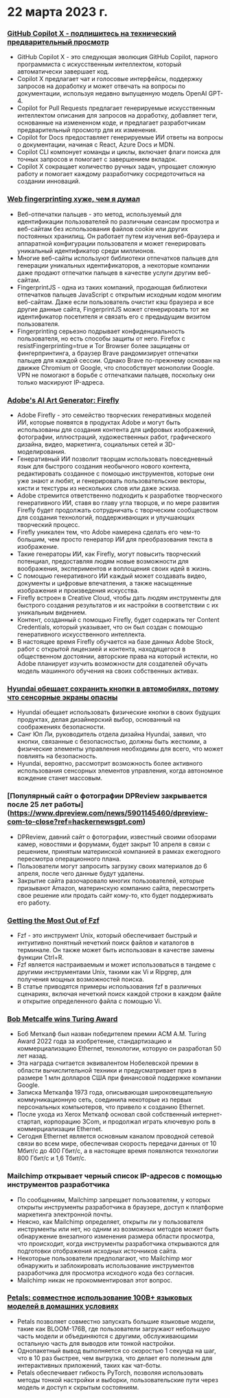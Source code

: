

<CallToAction />

<Steps>

# 22 марта 2023 г.

### [GitHub Copilot X - подпишитесь на технический предварительный просмотр](https://github.blog/2023-03-22-github-copilot-x-the-ai-powered-developer-experience/?ref=hackernewsgpt.com)

- GitHub Copilot X - это следующая эволюция GitHub Copilot, парного программиста с искусственным интеллектом, который автоматически завершает код.
- Copilot X предлагает чат и голосовые интерфейсы, поддержку запросов на доработку и может отвечать на вопросы по документации, используя недавно выпущенную модель OpenAI GPT-4.
- Copilot for Pull Requests предлагает генерируемые искусственным интеллектом описания для запросов на доработку, добавляет теги, основанные на измененном коде, и предлагает разработчикам предварительный просмотр для их изменения.
- Copilot for Docs предоставляет генерируемые ИИ ответы на вопросы о документации, начиная с React, Azure Docs и MDN.
- Copilot CLI компонует команды и циклы, включает флаги поиска для точных запросов и помогает с завершением вкладок.
- Copilot X сокращает количество ручных задач, упрощает сложную работу и помогает каждому разработчику сосредоточиться на создании инноваций.

### [Web fingerprinting хуже, чем я думал](https://www.bitestring.com/posts/2023-03-19-web-fingerprinting-is-worse-than-I-thought.html?ref=hackernewsgpt.com)

- Веб-отпечатки пальцев - это метод, используемый для идентификации пользователей по различным сеансам просмотра и веб-сайтам без использования файлов cookie или других постоянных хранилищ. Он работает путем изучения веб-браузера и аппаратной конфигурации пользователя и может генерировать уникальный идентификатор среди миллионов.
- Многие веб-сайты используют библиотеки отпечатков пальцев для генерации уникальных идентификаторов, а некоторые компании даже продают отпечатки пальцев в качестве услуги другим веб-сайтам.
- FingerprintJS - одна из таких компаний, продающая библиотеки отпечатков пальцев JavaScript с открытым исходным кодом многим веб-сайтам. Даже если пользователь очистит кэш браузера и все другие данные сайта, FingerprintJS может сгенерировать тот же идентификатор посетителя и связать его с предыдущим визитом пользователя.
- Fingerprinting серьезно подрывает конфиденциальность пользователя, но есть способы защиты от него. Firefox с resistFingerprinting=true и Tor Browser более защищены от фингерпринтинга, а браузер Brave рандомизирует отпечатки пальцев для каждой сессии. Однако Brave по-прежнему основан на движке Chromium от Google, что способствует монополии Google. VPN не помогают в борьбе с отпечатками пальцев, поскольку они только маскируют IP-адреса.

### [Adobe's AI Art Generator: Firefly](https://www.adobe.com/sensei/generative-ai/firefly.html?ref=hackernewsgpt.com)

- Adobe Firefly - это семейство творческих генеративных моделей ИИ, которые появятся в продуктах Adobe и могут быть использованы для создания контента для цифровых изображений, фотографии, иллюстраций, художественных работ, графического дизайна, видео, маркетинга, социальных сетей и 3D-моделирования.
- Генеративный ИИ позволит творцам использовать повседневный язык для быстрого создания необычного нового контента, редактировать созданное с помощью инструментов, которые они уже знают и любят, и генерировать пользовательские векторы, кисти и текстуры из нескольких слов или даже эскиза.
- Adobe стремится ответственно подходить к разработке творческого генеративного ИИ, ставя во главу угла творцов, и по мере развития Firefly будет продолжать сотрудничать с творческим сообществом для создания технологий, поддерживающих и улучшающих творческий процесс.
- Firefly уникален тем, что Adobe намерена сделать его чем-то большим, чем просто генератор ИИ для преобразования текста в изображение.
- Такие генераторы ИИ, как Firefly, могут повысить творческий потенциал, предоставляя людям новые возможности для воображения, экспериментов и воплощения своих идей в жизнь.
- С помощью генеративного ИИ каждый может создавать видео, документы и цифровые впечатления, а также насыщенные изображения и произведения искусства.
- Firefly встроен в Creative Cloud, чтобы дать людям инструменты для быстрого создания результатов и их настройки в соответствии с их уникальным видением.
- Контент, созданный с помощью Firefly, будет содержать тег Content Credentials, который указывает, что он был создан с помощью генеративного искусственного интеллекта.
- В настоящее время Firefly обучается на базе данных Adobe Stock, работ с открытой лицензией и контента, находящегося в общественном достоянии, авторские права на который истекли, но Adobe планирует изучить возможности для создателей обучать модель машинного обучения на своих собственных активах.

### [Hyundai обещает сохранить кнопки в автомобилях, потому что сенсорные экраны опасны](https://www.thedrive.com/news/hyundai-promises-to-keep-buttons-in-cars-because-touchscreen-controls-are-dangerous?ref=hackernewsgpt.com)

- Hyundai обещает использовать физические кнопки в своих будущих продуктах, делая дизайнерский выбор, основанный на соображениях безопасности.
- Санг Юп Ли, руководитель отдела дизайна Hyundai, заявил, что кнопки, связанные с безопасностью, должны быть жесткими, а физические элементы управления необходимы для всего, что может повлиять на безопасность.
- Hyundai, вероятно, рассмотрит возможность более активного использования сенсорных элементов управления, когда автономное вождение станет массовым.

### [Популярный сайт о фотографии DPReview закрывается после 25 лет работы] (https://www.dpreview.com/news/5901145460/dpreview-com-to-close?ref=hackernewsgpt.com)

- DPReview, давний сайт о фотографии, известный своими обзорами камер, новостями и форумами, будет закрыт 10 апреля в связи с решением, принятым материнской компанией в рамках ежегодного пересмотра операционного плана.
- Пользователи могут запросить загрузку своих материалов до 6 апреля, после чего данные будут удалены.
- Закрытие сайта разочаровало многих пользователей, которые призывают Amazon, материнскую компанию сайта, пересмотреть свое решение или продать сайт кому-то, кто будет поддерживать его работу.

### [Getting the Most Out of Fzf](https://andrew-quinn.me/fzf/?ref=hackernewsgpt.com)

- Fzf - это инструмент Unix, который обеспечивает быстрый и интуитивно понятный нечеткий поиск файлов и каталогов в терминале. Он также может быть использован в качестве замены функции Ctrl+R.
- Fzf является настраиваемым и может использоваться в тандеме с другими инструментами Unix, такими как Vi и Ripgrep, для получения мощных возможностей поиска.
- В статье приводятся примеры использования fzf в различных сценариях, включая нечеткий поиск каждой строки в каждом файле и открытие определенного файла с помощью Vi.

### [Bob Metcalfe wins Turing Award](https://amturing.acm.org/?2023=&ref=hackernewsgpt.com)

- Боб Меткалф был назван победителем премии ACM A.M. Turing Award 2022 года за изобретение, стандартизацию и коммерциализацию Ethernet, технологии, которую он разработал 50 лет назад.
- Эта награда считается эквивалентом Нобелевской премии в области вычислительной техники и предусматривает приз в размере 1 млн долларов США при финансовой поддержке компании Google.
- Записка Меткалфа 1973 года, описывающая широковещательную коммуникационную сеть, соединила некоторые из первых персональных компьютеров, что привело к созданию Ethernet.
- После ухода из Xerox Меткалф основал свой собственный интернет-стартап, корпорацию 3Com, и продолжал играть ключевую роль в коммерциализации Ethernet.
- Сегодня Ethernet является основным каналом проводной сетевой связи во всем мире, обеспечивая скорость передачи данных от 10 Мбит/с до 400 Гбит/с, а в настоящее время появляются технологии 800 Гбит/с и 1,6 Тбит/с.

### Mailchimp открывает черный список IP-адресов с помощью инструментов разработчика

- По сообщениям, Mailchimp запрещает пользователям, у которых открыты инструменты разработчика в браузере, доступ к платформе маркетинга электронной почты.
- Неясно, как Mailchimp определяет, открыты ли у пользователя инструменты или нет, но одним из возможных методов может быть обнаружение внезапного изменения размера области просмотра, что происходит, когда инструменты разработчика открываются для подготовки отображения исходных источников сайта.
- Некоторые пользователи предполагают, что Mailchimp мог обнаружить и заблокировать использование инструментов разработчика для просмотра исходного кода без согласия.
- Mailchimp никак не прокомментировал этот вопрос.

### [Petals: совместное использование 100B+ языковых моделей в домашних условиях](https://petals.ml/?ref=hackernewsgpt.com)

- Petals позволяет совместно запускать большие языковые модели, такие как BLOOM-176B, где пользователи загружают небольшую часть модели и объединяются с другими, обслуживающими остальную часть для выводов или тонкой настройки.
- Однопакетный вывод выполняется со скоростью 1 секунда на шаг, что в 10 раз быстрее, чем выгрузка, что делает его полезным для интерактивных приложений, таких как чат-боты.
- Petals обеспечивает гибкость PyTorch, позволяя использовать методы тонкой настройки и выборки, пользовательские пути через модель и доступ к скрытым состояниям.

</Steps>
